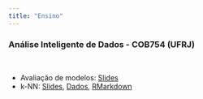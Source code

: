 ```yaml
---
title: "Ensino"
---
```


<h3>Análise Inteligente de Dados - COB754 (UFRJ)</h3>
<br>

- Avaliação de modelos: [Slides](https://drive.google.com/file/d/1De001UrKu84N77hh3TR8AEARkFeaf0u0/view?usp=sharing)
- k-NN: [Slides](https://drive.google.com/file/d/1DllkIuPT7K-m2UA6Yp7d9ME-2ClGowqr/view?usp=sharing), [Dados](https://drive.google.com/file/d/1441wpCYErHO5LXTU1VD8WLQHLYM45yFU/view?usp=sharing), [RMarkdown](https://drive.google.com/file/d/1C8gKC8bQOvz2ssa1k1IdpsgKvXr18Hgn/view?usp=sharing)

